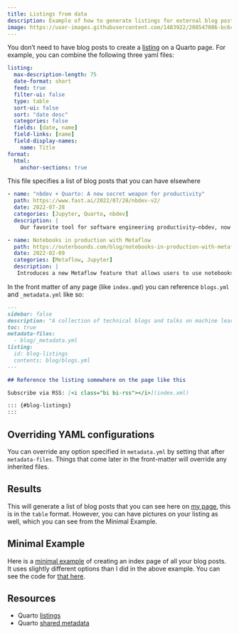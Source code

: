 ```yaml
---
title: Listings from data
description: Example of how to generate listings for external blog posts
image: https://user-images.githubusercontent.com/1483922/208547086-bc6c1f9a-ecd3-4fee-a495-48cc2a7dda84.png
---
```



You don't need to have blog posts to create a [listing](https://quarto.org/docs/websites/website-listings.html) on a Quarto page.  For example, you can combine the following three yaml files:


```.yaml
listing: 
  max-description-length: 75
  date-format: short
  feed: true
  filter-ui: false
  type: table
  sort-ui: false
  sort: "date desc"
  categories: false
  fields: [date, name]
  field-links: [name]
  field-display-names:
    name: Title
format:
  html:
    anchor-sections: true
```

This file specifies a list of blog posts that you can have elsewhere

```.yaml
- name: "nbdev + Quarto: A new secret weapon for productivity"
  path: https://www.fast.ai/2022/07/28/nbdev-v2/
  date: 2022-07-28
  categories: [Jupyter, Quarto, nbdev]
  description: |
    Our favorite tool for software engineering productivity–nbdev, now re-written with Quarto.

- name: Notebooks in production with Metaflow
  path: https://outerbounds.com/blog/notebooks-in-production-with-metaflow/
  date: 2022-02-09
  categories: [Metaflow, Jupyter]
  description: |
   Introduces a new Metaflow feature that allows users to use notebooks in production ML workflows.
```

In the front matter of any page (like `index.qmd`) you can reference `blogs.yml` and `_metadata.yml` like so:


```.markdown
---
sidebar: false
description: "A collection of technical blogs and talks on machine learning and data science."
toc: true
metadata-files: 
  - blog/_metadata.yml
listing: 
  id: blog-listings
  contents: blog/blogs.yml
---

## Reference the listing somewhere on the page like this

Subscribe via RSS: [<i class="bi bi-rss"></i>](index.xml)

::: {#blog-listings}
:::
```

:::{.callout-tip}
# Overriding YAML configurations

You can override any option specified in `metadata.yml` by setting that after `metadata-files`.  Things that come later in the front-matter will override any inherited files.
:::

## Results

This will generate a list of blog posts that you can see here on [my page](https://hamel.dev), this is in the `table` format.  However, you can have pictures on your listing as well, which you can see from the Minimal Example.

## Minimal Example

Here is a [minimal example](https://hamelsmu.github.io/minimal-site/) of creating an index page of all your blog posts. It uses slightly different options than I did in the above example. You can see the code for [that here](https://github.com/hamelsmu/minimal-site).  

## Resources

- Quarto [listings](https://quarto.org/docs/websites/website-listings.html)
- Quarto [shared metadata](https://quarto.org/docs/projects/quarto-projects.html#shared-metadata)

